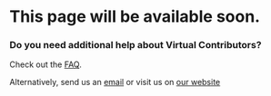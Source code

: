 # This page will be available soon.

### Do you need additional help about Virtual Contributors?

Check out the [FAQ](/faq).

Alternatively, send us an [email](mailto:info@alkem.io) or visit us on [our website](https://welcome.alkem.io/contact)
